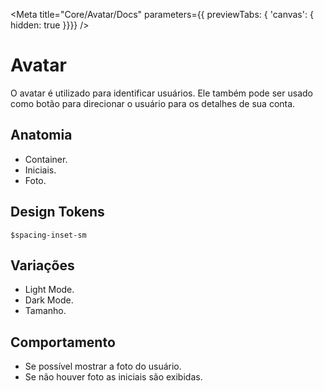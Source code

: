 
<Meta
  title="Core/Avatar/Docs"
  parameters={{ previewTabs: { 'canvas': { hidden: true }}}}
/>

<style>{`
  div.bg-light .wrapper {
    display: inline-flex;
    flex-direction: row;
  }
`}</style>

# Avatar
O avatar é utilizado para identificar usuários. Ele também pode ser usado como botão para direcionar o usuário para os detalhes de sua conta.

<div class="bg-light">
  <Canvas>
    <div className="wrapper">
      <Avatar
        name="Dwigth Schrute"
        size="xl"
        src="static/media/avatar.7c7145cd.jpg"
      />
      <Avatar
        name="Dwigth Schrute"
        size="lg"
        src="static/media/avatar.7c7145cd.jpg"
      />
      <Avatar
        name="Dwigth Schrute"
        size="md"
        src="static/media/avatar.7c7145cd.jpg"
      />
      <Avatar
        name="Dwigth Schrute"
        size="sm"
        src="static/media/avatar.7c7145cd.jpg"
      />
      <Avatar
        name="Dwigth Schrute"
        size="xl"
      />
      <Avatar
        name="Dwigth Schrute"
        size="lg"
      />
      <Avatar
        name="Dwigth Schrute"
        size="md"
      />
      <Avatar
        name="Dwigth Schrute"
        size="sm"
      />
    </div>
  </Canvas>
</div>

## Anatomia
* Container.
* Iniciais.
* Foto.

## Design Tokens
`$spacing-inset-sm`

## Variações
* Light Mode.
* Dark Mode.
* Tamanho.

## Comportamento
* Se possível mostrar a foto do usuário.
* Se não houver foto as iniciais são exibidas.